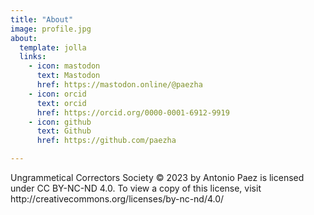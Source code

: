 ```yaml
---
title: "About"
image: profile.jpg
about:
  template: jolla
  links:
    - icon: mastodon
      text: Mastodon
      href: https://mastodon.online/@paezha
    - icon: orcid
      text: orcid
      href: https://orcid.org/0000-0001-6912-9919
    - icon: github
      text: Github
      href: https://github.com/paezha

---
```



<!--HTML
 <p xmlns:cc="http://creativecommons.org/ns#" xmlns:dct="http://purl.org/dc/terms/"><a property="dct:title" rel="cc:attributionURL" href="https://paezha.github.io/ungrammetical-correctors-society/">Ungrammetical Correctors Society</a> by <a rel="cc:attributionURL dct:creator" property="cc:attributionName" href="https://github.com/paezha">Antonio Paez</a> is licensed under <a href="http://creativecommons.org/licenses/by-nc-nd/4.0/?ref=chooser-v1" target="_blank" rel="license noopener noreferrer" style="display:inline-block;">CC BY-NC-ND 4.0<img style="height:22px!important;margin-left:3px;vertical-align:text-bottom;" src="https://mirrors.creativecommons.org/presskit/icons/cc.svg?ref=chooser-v1"><img style="height:22px!important;margin-left:3px;vertical-align:text-bottom;" src="https://mirrors.creativecommons.org/presskit/icons/by.svg?ref=chooser-v1"><img style="height:22px!important;margin-left:3px;vertical-align:text-bottom;" src="https://mirrors.creativecommons.org/presskit/icons/nc.svg?ref=chooser-v1"><img style="height:22px!important;margin-left:3px;vertical-align:text-bottom;" src="https://mirrors.creativecommons.org/presskit/icons/nd.svg?ref=chooser-v1"></a></p> 
-->

<!--Plain text
Ungrammetical Correctors Society © 2023 by Antonio Paez is licensed under CC BY-NC-ND 4.0  
 -->

<!-- Text for media  -->
Ungrammetical Correctors Society © 2023 by Antonio Paez is licensed under CC BY-NC-ND 4.0. To view a copy of this license, visit http://creativecommons.org/licenses/by-nc-nd/4.0/
